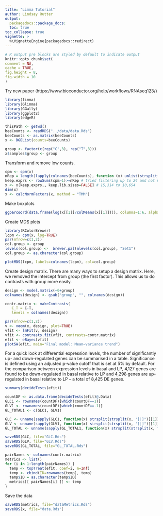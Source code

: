 ```yaml
---
title: "Limma Tutorial"
author: Lindsay Rutter
output:
  packagedocs::package_docs:
  toc: true
toc_collapse: true
vignette: >
  %\VignetteEngine{packagedocs::redirect}
---
```

  
  <meta http-equiv="content-type" content="text/html;charset=utf-8" />
  
  ```r
# R output pre blocks are styled by default to indicate output
knitr::opts_chunk$set(
  comment = NA,
  cache = TRUE,
  fig.height = 8,
  fig.width = 10
)
```
Try new paper (https://www.bioconductor.org/help/workflows/RNAseq123/)

```r
library(limma)
library(Glimma)
library(GGally)
library(ggplot2)
library(edgeR)

thisPath <- getwd()
beeCounts <- readRDS("../data/data.Rds")
beeCounts <- as.matrix(beeCounts)
x <- DGEList(counts=beeCounts)

group <- factor(c(rep("C",3), rep("T",3)))
x$samples$group <- group
```

Transform and remove low counts.
```r
cpm <- cpm(x)
nRep = length(lapply(colnames(beeCounts), function (x) unlist(strsplit(x, "[.]"))[1])) / length(unique(lapply(colnames(beeCounts), function (x) unlist(strsplit(x, "[.]"))[1])))
keep.exprs <- rowSums(cpm>1)>=nRep # tried filtering up to 24 and not much difference
x <- x[keep.exprs,, keep.lib.sizes=FALSE] # 15,314 to 10,654
dim(x)
x <- calcNormFactors(x, method = "TMM")
```

Make boxplots
```r
ggparcoord(data.frame(log(x[[1]]/colMeans(x[[1]]))), columns=1:6, alphaLines=0, boxplot=TRUE, scale="globalminmax") + coord_flip()
```

Create MDS plots
```r
library(RColorBrewer)
lcpm <- cpm(x, log=TRUE)
par(mfrow=c(1,2))
col.group <- group
levels(col.group) <-  brewer.pal(nlevels(col.group), "Set1")
col.group <- as.character(col.group)
```

```r
plotMDS(lcpm, labels=colnames(lcpm), col=col.group)
```

Create design matrix. There are many ways to setup a design matrix. Here, we removed the intercept from group (the first factor). This allows us to do contrasts with group more easily.
```r
design <- model.matrix(~0+group)
colnames(design) <- gsub("group", "", colnames(design))

contr.matrix <- makeContrasts(
   C_T = C-T,
   levels = colnames(design))
```

```r
par(mfrow=c(1,2))
v <- voom(x, design, plot=TRUE)
vfit <- lmFit(v, design)
vfit <- contrasts.fit(vfit, contrasts=contr.matrix)
efit <- eBayes(vfit)
plotSA(efit, main="Final model: Mean−variance trend")
```

For a quick look at differential expression levels, the number of significantly up- and down-regulated genes can be summarised in a table. Significance is defined using an adjusted p-value cutoff that is set at 5% by default. For the comparison between expression levels in basal and LP, 4,127 genes are found to be down-regulated in basal relative to LP and 4,298 genes are up-regulated in basal relative to LP – a total of 8,425 DE genes.

```r
summary(decideTests(efit))

countDF <- as.data.frame(decideTests(efit)@.Data)
GLC1 <- rownames(countDF)[which(countDF==1)]
GLV1 <- rownames(countDF)[which(countDF==-1)]
GL_TOTAL1 <- c(GLC1, GLV1)

GLC <- unname(sapply(GLC1, function(x) strsplit(strsplit(x, "[|]")[[1]][3], "[-]")[[1]][1]))
GLV <- unname(sapply(GLV1, function(x) strsplit(strsplit(x, "[|]")[[1]][3], "[-]")[[1]][1]))
GL_TOTAL <- unname(sapply(GL_TOTAL1, function(x) strsplit(strsplit(x, "[|]")[[1]][3], "[-]")[[1]][1])) 

saveRDS(GLC, file="GLC.Rds")
saveRDS(GLV, file="GLV.Rds")
saveRDS(GL_TOTAL, file="GL_TOTAL.Rds")

```

```r
pairNames <- colnames(contr.matrix)
metrics <- list()
for (i in 1:length(pairNames)) {
  temp <- topTreat(efit, coef=i, n=Inf)
  temp <- cbind(ID=rownames(temp), temp)
  temp$ID = as.character(temp$ID)
  metrics[[ pairNames[i] ]] <- temp
}
```

Save the data

```r
saveRDS(metrics, file="dataMetrics.Rds")
saveRDS(x, file="data.Rds")
```

